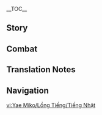 {{CharacterTabs}}
{{LanguageTabs}}
{{Stub|1={{Meta/VO|tl=1}}}}
__TOC__
==Story==
{{VO/Story
|character           = Yae Miko
|language            = ja
|name                = 八重神子

|vo_01_01_title      = 初めまして…
|vo_01_01_subtitle   = Hello
|vo_01_01_file       = VO_{language}{character} Hello.ogg
|vo_01_01_tx         = 妾は鳴神大社の宮司。此度参ったのは、大社の勅令により汝の一挙一動を見定めるためじゃ…ふふ、そう緊張するでない、ただの建前に過ぎぬ。正当な理由で休暇をとるには、これが必要なんじゃ。ほれ、早く妾に面白いことを見せてくれぬか。
|vo_01_01_rm         = Warawa wa Narukami Ooyashiro no Guuji. Kotabi maitta no wa, Ooyashiro no chokurei ni yori nanji no ikkyoichidou wo misadameru tame ja... Fufu, sou kinchou suru de nai, tada no tatemae ni suginu. Seitou na riyuu de kyuuka wo toru ni wa, kore ga hitsuyou nanja. Hore, hayaku warawa ni omoshiroi koto wo misete kurenu ka.
|vo_01_01_tl         =

|vo_02_01_title      = 世間話・小説の題材
|vo_02_01_subtitle   = Chat: Creative Writing
|vo_02_01_file       = VO_{language}{character} Chat - Creative Writing.ogg
|vo_02_01_tx         = 最近の八重堂の小説は、異世界転生ものが多すぎる。ふん、自分たちの世界がそんなにも不満なのじゃろうか。
|vo_02_01_rm         = Saikin no Yae-dou no shousetsu wa, isekai tensei mono ga oosugiru. Fun, jibun-tachi no sekai ga sonna ni mo fuman na no jarou ka.
|vo_02_01_tl         = 

|vo_02_02_title      = 世間話・物語
|vo_02_02_subtitle   = Chat: Stories
|vo_02_02_file       = VO_{language}{character} Chat - Stories.ogg
|vo_02_02_tx         = 大半の者の一生は、紙に書いても数行にしかならず、そのほとんどが退屈な物語なんじゃ。
|vo_02_02_rm         = Taihan no mono no isshou wa, kami ni kaite mo suugyou ni shika narazu, sono hotondo ga taikutsu na monogatari nanja.
|vo_02_02_tl         = 

|vo_02_03_title      = 世間話・塵世
|vo_02_03_subtitle   = Chat: Mortal World
|vo_02_03_file       = VO_{language}{character} Chat - Mortal World.ogg
|vo_02_03_tx         = 妾にとって、不変も一種の美。はぁ…じゃが、俗世とはいつまでも変わらぬまま続くものではない…
|vo_02_03_rm         = Warawa ni totte, fuhen mo isshu no bi. Haa... ja ga, zokuse to wa itsu made mo kawaranu mama tsudzuku mono de wa nai...
|vo_02_03_tl         = 

|vo_03_01_title      = 雨の日…
|vo_03_01_subtitle   = When It Rains
|vo_03_01_file       = VO_{language}{character} When It Rains.ogg
|vo_03_01_tx         = 雨が降ると、全身の毛髪がびしょ濡れになってしまう…
|vo_03_01_rm         = Ame ga furu to, zenshin no mouhatsu ga bishonure ni natte shimau...
|vo_03_01_tl         = 

|vo_03_02_title      = 雷の日…
|vo_03_02_subtitle   = When Thunder Strikes
|vo_03_02_file       = VO_{language}{character} When Thunder Strikes.ogg
|vo_03_02_tx         = みな雷を恐れているようじゃが、妾が雷の音を聞いて覚えるのは親近感のみじゃ。
|vo_03_02_rm         = Mina kaminari wo osorete iru you ja ga, warawa ga kaminari no oto wo kiite oboeru no wa shinkinkan nomi ja.
|vo_03_02_tl         = 

|vo_03_03_title      = 雪の日…
|vo_03_03_subtitle   = When It Snows
|vo_03_03_file       = VO_{language}{character} When It Snows.ogg
|vo_03_03_tx         = まだ霊智が芽生えておらぬ小狐は、餌を求めて雪の中に飛び込むことがままある…ん？妾がそうしているところを見たい…じゃと？ふっ、たわけ。
|vo_03_03_rm         = Mada reichi ga mebaete oranu kogitsune wa, esa wo motomete yuki no naka ni tobikomu koto ga mama aru... N? Warawa ga sou shite iru tokoro wo mitai... ja to? Fu', tawake.
|vo_03_03_tl         = 

|vo_04_01_title      = おはよう…
|vo_04_01_subtitle   = Good Morning
|vo_04_01_file       = VO_{language}{character} Good Morning.ogg
|vo_04_01_tx         = おはよう。なんじゃその元気のない姿は、よう眠れんかったのか？ふむ…よもや昨晩、悪事を働きにでも行っておったのではなかろうのう？
|vo_04_01_rm         = Ohayou. Nanja sono genki no nai sugata wa, you nemurenkatta no ka? Fumu... Yo mo ya sakuban, akuji wo hataraki ni de mo itte otta no de wa nakarou nou?
|vo_04_01_tl         = 

|vo_04_02_title      = こんにちは…
|vo_04_02_subtitle   = Good Afternoon
|vo_04_02_file       = VO_{language}{character} Good Afternoon.ogg
|vo_04_02_tx         = ふむ…困ったのう。昼餉は何を食べるとするか…？近頃はずっと油揚げを食してきたゆえ、たまにはさっぱりとしたものが良いのじゃが。そういえば、社奉行家の娘に久しく会っておらぬ。あそこへ行ってあやつの作った菓子でもいただくとしよう。
|vo_04_02_rm         = Fumu... komatta nou. Hiruge wa nani wo taberu to suru ka...? Chikagoro wa zutto aburaage wo shokushite kita yue, tama ni wa sappari to shita mono ga yoi no ja ga. Sou ieba, Sha-bugyou-ke no musume ni hisashiku atte oranu. Asoko he itte ayatsu no tsukutta kashi de mo itadaku to shiyou.
|vo_04_02_tl         = 

|vo_04_03_title      = こんばんは…
|vo_04_03_subtitle   = Good Evening
|vo_04_03_file       = VO_{language}{character} Good Evening.ogg
|vo_04_03_tx         = 今宵の月はなんと明るいことか。このまま何もせぬのは実に惜しい。妾と一緒に月の下を歩かぬか？嫌とは言わせぬぞ。
|vo_04_03_rm         = Koyoi no tsuki wa nanto akarui koto ka. Kono mama nani mo senu no wa jitsu ni oshii. Warawa to issho ni tsuki no shita wo arukanu ka? Iya to wa iwasenu zo.
|vo_04_03_tl         = 

|vo_04_04_title      = おやすみ…
|vo_04_04_subtitle   = Good Night
|vo_04_04_file       = VO_{language}{character} Good Night.ogg
|vo_04_04_tx         = そろそろ床に就く時間じゃな。ふふっ、雷鳴も聞こえぬ夜では、ぐっすりと眠ることもできぬ。
|vo_04_04_rm         = Sorosoro toko ni tsuku jikan ja na. Fufu', raimei mo kokenu yoru de wa, gussuri to nemuru koto mo dekinu.
|vo_04_04_tl         = 

|vo_05_01_title      = 八重神子自身について・永遠
|vo_05_01_subtitle   = About {character}: Eternity
|vo_05_01_file       = VO_{language}{character} About {character} - Eternity.ogg
|vo_05_01_tx         = 永遠とは、己の持っているものを失わぬこと。じゃが別の視点から言えば、さらなる可能性をあきらめることと同じじゃ。この世とは常にそうであり、すべてを手に入れることなど誰にもかなわぬ。
|vo_05_01_rm         = Eien to wa, onore no motte iru mono wo ushinawanu koto. Jaga betsu no shiten kara ieba, sara naru kanousei wo akirameru koto to onaji ja. Kono yo to wa tsune ni sou de ari, subete wo te ni ireru koto nado dare ni mo ka na wa nu.
|vo_05_01_tl         = 

|vo_05_02_title      = 八重神子自身について・趣味
|vo_05_02_subtitle   = About {character}: Interests
|vo_05_02_file       = VO_{language}{character} About {character} - Interests.ogg
|vo_05_02_tx         = 人間は実に面白い。じゃからこそ、妾は好きなんじゃ。たとえ須臾に過ぎぬ命であっても、眩い光を放つことができる。中には、長い時を経ようと淀むことなく光を持つ者もおる。そのような人生を読むのは、妾にとって大層楽しみなことなんじゃ。
|vo_05_02_rm         = Ningen wa jitsu ni omoshiroi. Ja kara koso, warawa wa suki nanja. Tatoe shuyu ni suginu inochi de atte mo, mabayui hikari wo hanatsu koto ga dekiru. Naka ni wa, nagai toki wo heyou to yodomu koto naku hikari wo motsu mono mo oru. Sono you na jinsei wo yomu no wa, warawa ni totte taisou tanoshimina koto nanja.
|vo_05_02_tl         = 

|vo_06_01_title      = 作家について…
|vo_06_01_subtitle   = About Us: Authorship
|vo_06_01_file       = VO_{language}{character} About Us - Authorship.ogg
|vo_06_01_tx         = つまらぬ、この本もあの本も、実につまらぬ。はぁ…こやつらは一体どのようにして作家になったのじゃ。そうじゃ、汝の経歴を書き下ろし、八重堂に送ってみてはどうじゃ？きっと妾が楽し…きっとみなに大受けするじゃろう。
|vo_06_01_rm         = Tsumaranu, kono hon mo ano hon mo, jitsu ni tsumaranu. Haa... Koyatsura wa ittai dono you ni shite sakka ni natta no ja. Sou ja, nanji no keireki wo kakioroshi, Yae-dou ni okutte mite wa dou ja? Kitto warawa ga tanoshi... Kitto mina ni oouke suru jarou.
|vo_06_01_tl         = 

|vo_06_02_title      = 摩耗について…
|vo_06_02_friendship = 6
|vo_06_02_quest      = Omnipresence Over Mortals
|vo_06_02_subtitle   = About Us: Erosion
|vo_06_02_file       = VO_{language}{character} About Us - Erosion.ogg
|vo_06_02_tx         = 己を閉じ込めれば、「摩耗」を早めてしまうやもしれぬ。自分一人しかおらぬ世界で、その目に誰も映さぬのは実に恐ろしいことじゃ…じゃから、汝と妾が一緒にいる時は、互いをその眼に映し合うのを忘れてはならぬぞ。
|vo_06_02_rm         = Onore wo tojikomereba, "mamou" wo hayamete shimau ya moshirenu. Jibun hitori shika oranu sekai de, sono me ni dare mo utsusanu no wa jitsu ni osoroshii koto ja... Jakara, nanji to warawa ga issho ni iru toki wa, tagai wo sono manako ni utsushiau no wo wasurete wa naranu zo.
|vo_06_02_tl         = 

|vo_07_01_title      = 「神の目」について…
|vo_07_01_friendship = 4
|vo_07_01_subtitle   = About the [[Vision]]
|vo_07_01_file       = VO_{language}{character} About the Vision.ogg
|vo_07_01_tx         = ん？…妾の「神の目」の付け方が好きじゃと？見る目があるではないか。ほれ…触ってみるか？
|vo_07_01_rm         = N? ...Warawa no "Kami no Me" no tsukekata ga suki ja to? Miru me ga aru de wa nai ka. Hore... sawatte miru ka?
|vo_07_01_tl         = 

|vo_07_02_title      = シェアしたいこと…
|vo_07_02_friendship = 4
|vo_07_02_subtitle   = Something to Share
|vo_07_02_file       = VO_{language}{character} Something to Share.ogg
|vo_07_02_tx         = 油を沸点の八割まで加熱し、豆腐を鍋に沿って入れる。弱火に切り替え、黄金色になるまで揚げてから取り出せば、熱々の油揚げの完成じゃ。この世でこれに勝るものは存在せぬ。ほれ、作り方を教えてやったんじゃ、何を呆けておる？
|vo_07_02_rm         = Abura wo futten no hachiwari made kanetsushi, toufu wo nabe ni sotte ireru. Yowabi ni kirikae, koganeiro ni naru made agete kara toridaseba, atsuatsu no aburaage no kansei ja. Kono yo de kore ni masaru mono wa sonzai se nu. Hora, tsukurikata wo oshiete yattanja, nani wo houkete oru?
|vo_07_02_tl         = 

|vo_07_03_title      = 興味のあること…
|vo_07_03_subtitle   = Interesting Things
|vo_07_03_file       = VO_{language}{character} Interesting Things.ogg
|vo_07_03_tx         = 鳴神大社にいると毎日のように視界に入るゆえ、時に目障りに思うこともある。じゃが、あの神櫻はすでに、妾の運命と深く関わっておるのじゃ。
|vo_07_03_rm         = Narukami Ooyashiro ni iru to mainichi no you ni shikai ni hairu yue, toki ni mezawari ni omou koto mo aru. Ja ga, ano Shin'ou wa sude ni, warawa no unmei to fukaku kakawatte oru no ja.
|vo_07_03_tl         = 

|vo_08_01_title      = 雷電将軍について…
|vo_08_01_friendship = 4
|vo_08_01_quest      = Omnipresence Over Mortals
|vo_08_01_subtitle   = About the [[Raiden Shogun]]
|vo_08_01_file       = VO_{language}{character} About the Raiden Shogun.ogg
|vo_08_01_tx         = 本当は外に出たいのに、いつまでも己を一心浄土の中に閉じ込めるなど、まるで自虐そのもの…まあ、ある意味それが、あやつのかわいいらしいところでもあるのじゃがな。
|vo_08_01_rm         = Hontou wa soto ni detai no ni, itsumade mo onore wo isshin joudo no naka ni tojishimeru naro, maru de jigyaku sono mono... Maa, aru imi sore ga, ayatsu no kawaii rashii tokoro de mo aru no ja ga na.
|vo_08_01_tl         = Even though she actually wanted to go outside, she kept herself inside the Plane of Euthymia, it's basically self torture... Well, to view it a different way, it's something that's cute about her.

|vo_08_02_title      = 神里綾人について…
|vo_08_02_friendship = 4
|vo_08_02_subtitle   = About [[Kamisato Ayato]]
|vo_08_02_file       = VO_{language}{character} About Kamisato Ayato.ogg
|vo_08_02_tx         = 社奉行家の若造か。幼い頃から我が道を行くような性格じゃった。表向きはいつもニコニコしておったが、内心では何を企んでおるのか分からぬ。癪に障るやつじゃ…ふんっ、妾はやつとは違う、決して同族嫌悪などではないぞ。
|vo_08_02_rm         = Sha-bugyou-ke no wakazou ka. Osanai koro kara waga michi wo iku you na seikaku jatta. Omotemuki wa itsumo nikoniko shite otta ga, naishin de wa nani wo takurande oru no ka wakaranu. Shaku ni sawaru yatsu ja... Fun', warawa wa yatsu to wa chigau, kesshite douzoku ken'o nado de wa nai zo.
|vo_08_02_tl         = 

|vo_08_03_title      = 神里綾華について…
|vo_08_03_friendship = 4
|vo_08_03_quest      = The Immovable God and the Eternal Euthymia
|vo_08_03_subtitle   = About [[Kamisato Ayaka]]
|vo_08_03_file       = VO_{language}{character} About Kamisato Ayaka.ogg
|vo_08_03_tx         = 社奉行家の小娘のことなら、妾は大好きじゃぞ。何事においても理路整然としておるからのう。じゃが、社奉行はいつも損な役回りを演じておる、かわいそうに。あやつが神里家の者でなかったら、とうに八重堂に引き抜いておったところじゃ。
|vo_08_03_rm         = Sha-bugyou-ke no komusume no koto nara, warawa wa daisuki ja zo. Nanigoto ni oite mo riroseizen to shite oru kara nou. Ja ga, Sha-bugyou wa itsumo sonna yakumawari wo enjite oru, kawaisou ni. Ayatsu ga Kamisato-ke no mono de nakattara, dou ni Yae-dou ni hikinuite otta tokoro ja.
|vo_08_03_tl         = 

|vo_08_04_title      = 九条裟羅について…
|vo_08_04_friendship = 4
|vo_08_04_subtitle   = About [[Kujou Sara]]
|vo_08_04_file       = VO_{language}{character} About Kujou Sara.ogg
|vo_08_04_tx         = あの頑固頭か…頭の柔軟さでは、あやつの天狗親父と比べて遥かに劣っておる…まあ、なんと言うか、頑固者にも頑固者の良さはあるが…願わくば、神社で妾を呼び止め、影のことをしつこく聞いてくるのはやめてほしいものじゃ。
|vo_08_04_rm         = Ano ganko atama ka... Atama no juunansa de wa, ayatsu no tengu oyaji to kurabete haruka ni ototte oru... Maa, nanto iu ka, gankomono ni mo gankomono no yosa wa aru ga... Negawakuba, jinja de warawa wo yobitome, Ei no koto ni shitsukoku kiite kuru no wa yamete hoshii mono ja.
|vo_08_04_tl         = That stubborn one... When it comes to the flexibility of the mind, she is much worse than her Tengu father... Well, how do you say, stubbornness has its own merits... But I wish she would cease stopping me in the shrine and asking incessantly about Ei.

|vo_08_05_title      = 宵宮について…
|vo_08_05_friendship = 4
|vo_08_05_quest      = The Immovable God and the Eternal Euthymia
|vo_08_05_subtitle   = About [[Yoimiya]]
|vo_08_05_file       = VO_{language}{character} About Yoimiya.ogg
|vo_08_05_tx         = 長野原の花火か、妾にとって一年のうちの数少ない楽しみでもある。聞いたところによると、先日、天領奉行で騒ぎを起こし、敷地内で花火を放ったそうじゃ。ふふっ、九条家の者はきっと怒りで顔を引きつらせておったじゃろうな。それをこの目で見ることができなかったのは実に残念じゃ。
|vo_08_05_rm         = Naganohara no hanabi ka, warawa ni totte ichinen no uchi no kazusukunai tanoshimi de mo aru. Kiita tokoro ni yoru to, senjitsu, Tenryou-bugyou de sawagi wo okoshi, shikichinai de hanabi wo hanatta sou ja. Fufu', Kujou-ke no mono wa kitto ikari de kao wo hikitsurasete otta jarou na. Sore wo kono me de miru koto ga dekinakatta no wa jitsu ni zannen ja.
|vo_08_05_tl         = 

|vo_08_06_title      = 甘雨について…
|vo_08_06_friendship = 4
|vo_08_06_subtitle   = About [[Ganyu]]
|vo_08_06_file       = VO_{language}{character} About Ganyu.ogg
|vo_08_06_tx         = そういえば、甘雨の姉君には久しく会っておらぬな。稲妻がまだ鎖国をしていなかった頃、璃月と稲妻の間の事務はすべて妾と姉君が受け持っておったんじゃ。姉君は本当に頼りになるお方じゃ。今度璃月へ行く機会があったら、また新鮮なウミレイシを姉君に持っていくとしよう。
|vo_08_06_rm         = Sou ieba, Kan'u no anegimi ni wa hisashiku atte oranu na. Inazuma ga mada sakoku wo shite inakatta koro, Riiyue to Inazuma no aida no jimu wa subete warawa to anegimi ga ukemotte ottanja. Anegimi wa hontou ni tayori ni naru okata ja. Kondo Riiyue he iku kikai ga attara, mata shinsen-na umireishi wo anegimi ni motte iku to shiyou.
|vo_08_06_tl         = 

|vo_08_07_title      = 珊瑚宮心海について…
|vo_08_07_friendship = 4
|vo_08_07_quest      = Omnipresence Over Mortals
|vo_08_07_subtitle   = About [[Sangonomiya Kokomi]]
|vo_08_07_file       = VO_{language}{character} About Sangonomiya Kokomi.ogg
|vo_08_07_tx         = 今の巫女は、みなかわゆい容姿をしておる。この娘が太平神楽を踊ったら一体どうなることか、群魚すら一緒に踊り回るやもしれぬな。もし妾を「神子お姉さま」と呼んでくれたならば、ふふ…妾は喜んで心得を教えてやるつもりじゃぞ。
|vo_08_07_rm         = Ima no miko wa, mina kawayui youshi wo shite oru. Kono musume ga taihei kagura wo odottara ittai dou naru koto ka, gungyo sura issho ni odorimawaru ya moshirenu na. Moshi warawa wo "Miko-onee-sama" to yonde kureta naraba, fufu... Warawa wa yorokonde kokoroe wo oshiete yaru tsumori ja zo.
|vo_08_07_tl         = 

|vo_08_08_title      = 国崩について…
|vo_08_08_friendship = 4
|vo_08_08_quest      = Omnipresence Over Mortals
|vo_08_08_subtitle   = About [[Scaramouche|Kunikuzushi]]
|vo_08_08_file       = VO_{language}{character} About Kunikuzushi.ogg
|vo_08_08_tx         = 妾は当時からあれを厄介なやつだと思っておった。じゃがあやつは、自身の創造したものじゃからと手を出したくないと言いおった。こうなると分かっておれば、あやつに黙って処分しておいたというのに。今はもう…ふんっ、まったく厄介な面倒事じゃ。
|vo_08_08_rm         = Warawa wa touji kara are wo yakkaina yatsu da to omotte otta. Jaga ayatsu wa, jishin no souzou shita mono ja kara to te wo dashitakunai to ii otta. Kou naru to wakatte oreba, ayatsu ni damatte shobun shite oita to iu no ni. Ima wa mou... Fun', mattaku yakkai-na mendougoto ja.
|vo_08_08_tl         = I always thought it was trouble. But she said that she doesn't want to lift a finger against her own creation. If I knew what was going to happen, I would have disposed of it without her knowing. Now, it's already... Hmph, how troublesome.

|vo_08_09_title      = 荒瀧一斗について…
|vo_08_09_friendship = 4
|vo_08_09_subtitle   = About [[Arataki Itto]]
|vo_08_09_file       = VO_{language}{character} About Arataki Itto.ogg
|vo_08_09_tx         = あやつか、鬼族の妙な若造じゃろ。ふふっ、九条家に迷惑をかけておるらしいな。天領奉行の者は風紀を乱すという理由から、あやつが町に書いた伝言を消そうとしておるが、妾がそれを残すよう頼んだんじゃ。ふふっ、あんなに面白い小鬼、近頃は滅多に見られぬ。
|vo_08_09_rm         = Ayatsu ka, onizoku no myou-na wakazou jaro. Fufu', Kujou-ke ni meiwaku wo kakete oru rashii na. Tenryou-bugyou no mono wa fuuki wo midasu to iu riyuu kara, ayatsu ga machi ni kaita dengou wo kiesou to shite oru ga, warawa ga sore wo nokosu you tanonda n ja. Fufu', anna ni omoshiroi ko'oni, chikagoro wa metta ni mirarenu.
|vo_08_09_tl         = 

|vo_08_10_title      = ゴローについて…
|vo_08_10_friendship = 4
|vo_08_10_subtitle   = About [[Gorou]]
|vo_08_10_file       = VO_{language}{character} About Gorou.ogg
|vo_08_10_tx         = ゴローのしっぽは色艶もとても綺麗じゃが…やはり妾の毛並みのほうが柔らかいな。ふふん…
|vo_08_10_rm         = Goroo no shippo wa irotsuya mo totemo kirei ja ga... Yahari warawa no kenami no hou ga yawarakai-na. Fufun...
|vo_08_10_tl         = 

|vo_08_11_title      = 早柚について…
|vo_08_11_friendship = 4
|vo_08_11_subtitle   = About [[Sayu]]
|vo_08_11_file       = VO_{language}{character} About Sayu.ogg
|vo_08_11_tx         = あの背の小さな子は、隠れるのが得意なようじゃな。探すのが大変で小説を読む時間が減ったと、鹿野奈々がしょっちゅう愚痴をこぼしておった。もしや誰かが、密かに早柚を手助けしておるのやもしれぬな…？
|vo_08_11_rm         = Ano se no chiisana ko wa, kakureru no ga tokui-na you ja na. Sagasu no ga taihen de shousetsu wo yomu jikan ga hetta to, kanonana ga shocchau guchi wo koboshite otta. Moshiya dare ka ga, hisoka ni Sayu wo tedasuke shite oru no ya moshirenu na...?
|vo_08_11_tl         = 

|vo_08_12_title      = 久岐忍について…
|vo_08_12_friendship = 4
|vo_08_12_subtitle   = About [[Kuki Shinobu]]
|vo_08_12_file       = VO_{language}{character} About Kuki Shinobu.ogg
|vo_08_12_tx         = 幸の妹であるこの女子はとても個性的だと聞いた。巫女の家系でありながら、神社から離れ、様々な技術を学んだらしい。それだけに留まらず、璃月にも留学したことがあるそうじゃ。そして最後は、荒瀧派へと加わった…こんなにも面白い女子がおるなら、幸に紹介してもらわねばならぬのう。それに、幸なら妾の頼みを断ることはないじゃろう。
|vo_08_12_rm         = Miyuki no imouto de aru kono onnako wa totemo koseiteki da to kiita. Miko no kakei de arinagara, jinja kara hanare, samazama-na gijutsu wo mananda rashii. Sore dake ni todomarazu, Riiyue ni mo ryuugaku shita koto ga arusou ja. Soshite saigo wa, Arataki-ha he to kuwawatta... Konna ni mo omoshiroi onnako ga orunara, Miyuki ni shoukai shite morawaneba naranu nou. Sore ni, Miyuki nara warawa no tanomi wo kotowaru koto wa nai jarou.
|vo_08_12_tl         = 

|vo_09_01_title      = 八重神子を知る・1
|vo_09_01_subtitle   = More About {character}: I
|vo_09_01_file       = VO_{language}{character} More About {character} - 01.ogg
|vo_09_01_tx         = 妾のことがもっと知りたいと？断りはせぬが、相互利益を重んじるのが世の常というもの。妾を知りたいのなら、汝のことと交換するのはどうじゃ？
|vo_09_01_rm         = Warawa no koto ga motto shiritai to? Kotori wa senu ga, soudou rieki wo omonjiru no ga yo no tsune to iu mono. Warawa wo shiritai no nara, nanji no koto to koukan suru no wa dou ja?
|vo_09_01_tl         = 

|vo_09_02_title      = 八重神子を知る・2
|vo_09_02_friendship = 3
|vo_09_02_subtitle   = More About {character}: II
|vo_09_02_file       = VO_{language}{character} More About {character} - 02.ogg
|vo_09_02_tx         = 狐斎宮様は遠出をすると言い、それっきり帰ってこんかった。はぁ…当時の妾は、鳴神大社の面倒事なんぞ引き受けるつもりはなかったのじゃが、宮司になれば好きなだけ油揚げが食べられると言われてのう…なんとも酷い理由じゃ。…うるさくて、面倒な女じゃった…
|vo_09_02_rm         = Kitsune Saiguu-sama wa toude wo suru to ii, sorekkiri kaette konkatta. Haa... Touji no warawa wa, Narukami Ooyashiro no mendougoto nanzo hikiukeru tsumori wa nakatta no ja ga, Guuji ni nareba suki-na dake aburaage ga taberareru to iwarete nou... Nanto mo hidoi riyuu ja. ...Urusakute, mendou-na onna jatta...
|vo_09_02_tl         = 

|vo_09_03_title      = 八重神子を知る・3
|vo_09_03_friendship = 4
|vo_09_03_quest      = Omnipresence Over Mortals
|vo_09_03_subtitle   = More About {character}: III
|vo_09_03_file       = VO_{language}{character} More About {character} - 03.ogg
|vo_09_03_tx         = 八重堂を立ち上げた当初の動機は、面白い小説を読むためじゃった。じゃが次第に、小説家の疲弊していく姿を見るのが楽しくなってのう…あやつらが締め切りを先延ばしにしようと言ってくるときの言い訳は、汝では到底思いつかぬものじゃろうな。何よりそれは、あやつらが書く小説よりも遥かに面白いものなんじゃ。
|vo_09_03_rm         = Yae-dou wo tachiageta tousho no douki wa, omoshiroi shousetsu wo yomu tame jatta. Ja ga shidai ni, shousetsuka no hihei shite iku sugata wo miru no ga tanoshiku natte nou... Ayatsura ga shimekiri wo sakinobashi ni shiyou to itte kuru toki no iiwake wa, nanji de wa toutei omoitsukanu mono jarou na. Nani yori sore wa, ayatsura ga kaku shousetsu yori mo haruka ni omoshiroi mono nanja.
|vo_09_03_tl         = 

|vo_09_04_title      = 八重神子を知る・4
|vo_09_04_friendship = 5
|vo_09_04_quest      = Omnipresence Over Mortals
|vo_09_04_subtitle   = More About {character}: IV
|vo_09_04_file       = VO_{language}{character} More About {character} - 04.ogg
|vo_09_04_tx         = いずれにせよ、魔神もいつかは消滅する時が来る。かの者らの物語が時と共にこの世界から消え、二度と人々の記憶に残らないとしたら、それはとても残念なことじゃ。その者たちの物語を書く資格のある者は、優れた思考と執筆力を兼ね備えている必要がある…この世にそのような者がおらぬのならば、育てれば良い…それら物語を書くことのできる作家をな。
|vo_09_04_rm         = Izure ni se yo, majin mo itsuka wa shoumetsu suru toki ga kuru. Kano mono-ra no monogatari ga toki to tomo ni kono sekai kara kie, nido to hitobito no kioku ni nokoranai toshitara, sore wa totemo zannen-na koto ja. Sono mono-tachi no monogatari wo kaku shikaku no aru mono wa, sugareta shikou to shippitsuryoku wo kanesonaete iru hitsuyou ga aru... Kono yo ni sono you-na mono ga oranu no naraba, sodatereba yoi... Sorera monogatari wo kaku koto no dekiru sakka wo na.
|vo_09_04_tl         = 

|vo_09_05_title      = 八重神子を知る・5
|vo_09_05_friendship = 6
|vo_09_05_quest      = Omnipresence Over Mortals
|vo_09_05_subtitle   = More About {character}: V
|vo_09_05_file       = VO_{language}{character} More About {character} - 05.ogg
|vo_09_05_tx         = そういえば、妾は数々の小説を読んできたが、自分で書いたことは一度もない。小説を書くのは、やはり手間の掛かることじゃからのう。じゃが、汝の旅が終わり、誰かに物語の記録をしてもらいたいと思った時…もし妾の手が空いておったら…
|vo_09_05_rm         = Sou ieba, warawa wa kazukazu no shousetsu wo yonde kita ga, jibun de kaita koto wa ichido mo nai. Shousetsu wo kaku no wa, yahari tema no kakaru koto jakara nou. Jaga, nanji no tabi ga owari, dare ka ni monogatari no kiroku wo shite moraitai to omotta toki... Moshi warawa no te ga aite ottara...
|vo_09_05_tl         = 

|vo_10_01_title      = 八重神子の趣味…
|vo_10_01_subtitle   = {character}'s Hobbies
|vo_10_01_file       = VO_{language}{character} Hobbies.ogg
|vo_10_01_tx         = 妾がもっとも好きなのは他人の物語を読むこと。次に好きなのは他人の困った顔を見ることじゃ。この二つが合わされば、ふふっ、相まってさらに面白いぞ。
|vo_10_01_rm         = Warawa ga motto mo sukina no wa tanin no monogatari wo yomu koto. Tsugi ni sukina no wa tanin no komatta kao wo miru koto ja. Kono futatsu ga awasareba, fufu', aimatte sara ni omoshiroi zo.
|vo_10_01_tl         = 

|vo_10_02_title      = 八重神子の悩み…
|vo_10_02_quest      = Omnipresence Over Mortals
|vo_10_02_subtitle   = {character}'s Troubles
|vo_10_02_file       = VO_{language}{character} Troubles.ogg
|vo_10_02_tx         = 安定した日々を送るのは実につまらぬ…
|vo_10_02_rm         = Antei shita hibi wo okuru no wa jitsu ni tsumaranu...
|vo_10_02_tl         = 

|vo_10_03_title      = 好きな食べ物…
|vo_10_03_quest      = Omnipresence Over Mortals
|vo_10_03_subtitle   = Favorite Food
|vo_10_03_file       = VO_{language}{character} Favorite Food.ogg
|vo_10_03_tx         = 「きつねうどん」を聞いたことはあるか？実はただ油揚げをのせただけのうどんなのじゃが…油揚げにうどん、どうじゃ、聞いただけで美味しそうじゃろう？
|vo_10_03_rm         = "Kitsune Udon" wo kiita koto wa aru ka? Jitsu wa tada aburaage wo noseta dake no udon na no ja ga... Aburaage ni udon, dou ja, kiita dake de oishisou jarou?
|vo_10_03_tl         = 

|vo_10_04_title      = 嫌いな食べ物…
|vo_10_04_subtitle   = Least Favorite Food
|vo_10_04_file       = VO_{language}{character} Least Favorite Food.ogg
|vo_10_04_tx         = まったくもって、漬物だけは受け入れられぬ。グッピーにしてもキビヤックにしても、酷い臭いじゃ。妾は鳴神大社の宮司として、そのような不潔で不浄なるものを飲み込むことは決してできぬ。
|vo_10_04_rm         = Mattaku motte, tsukemono dake wa ukeirerarenu. Guppii ni shite mo kibiyakku ni shite mo, hidoi kusai ja. Warawa wa Narukami Ooyashiro no Guuji to shite, sono you na fuketsu de fujou naru mono wo nomikomu koto wa kesshite dekinu.
|vo_10_04_tl         = 

<!-- Receiving a Gift -->
|vo_11_01_title      = 贈り物を受け取る·1
|vo_11_01_subtitle   = Receiving a Gift: I
|vo_11_01_file       = VO_{language}{character} Receiving a Gift - 01.ogg
|vo_11_01_tx         = ほう…童よ、妾の好みをよく知っておるようじゃな。
|vo_11_01_rm         = Hou... Wappa yo, warawa no konomi wo yoku shitteoru you ja na.
|vo_11_01_tl         = 

|vo_11_02_title      = 贈り物を受け取る·2
|vo_11_02_subtitle   = Receiving a Gift: II
|vo_11_02_file       = VO_{language}{character} Receiving a Gift - 02.ogg
|vo_11_02_tx         = 汝の手作りならば、口にしてみるか。ふふっ…
|vo_11_02_rm         = Nanji no tedzukuri naraba, kuchi ni shite miru ka. Fufu'...
|vo_11_02_tl         = 

|vo_11_03_title      = 贈り物を受け取る·3
|vo_11_03_subtitle   = Receiving a Gift: III
|vo_11_03_file       = VO_{language}{character} Receiving a Gift - 03.ogg
|vo_11_03_tx         = まったく…童よ、まだまだ努力が必要じゃな。
|vo_11_03_rm         = Mattaku... Wappa yo, madamada doryoku ga hitsuyou ja na.
|vo_11_03_tl         = 

|vo_12_01_title      = 誕生日…
|vo_12_01_subtitle   = Birth Date
|vo_12_01_file       = VO_{language}{character} Birth Date.ogg
|vo_12_01_tx         = 今日は汝の誕生日じゃったか…<br />「御歳の祝礼を今ここに迎えん。徒桜の命において、汝が求めんとするもの、汝が願わんとするもの、明神のもと正心をもって、その加護を汝に与えん」<br />うむ、こんなところか。これからも、望むものを手に入れ、万事が順調にいく良き一年になることを祈っておるぞ。
|vo_12_01_rm         = Kyou wa nanji no tanjoubi jatta ka...<br />"Ontoshi no wo ima koko ni mukaen. Adazakura no mei ni oite, nanji ga motomen to suru mono, nanji ga negawan to suru mono, myoujin no moto seishin wo motte, sono kago wo nanji ni ataen"<br />Umu, konna tokoro ka. Kore kara mo, nozomu mono wo te ni ire, banji ga junchou ni iku yoki ichinen ni naru koto wo inotte oru zo.
|vo_12_01_tl         = 

|vo_13_01_title      = 突破した感想・起
|vo_13_01_ascension  = 1
|vo_13_01_subtitle   = Feelings About Ascension: Intro
|vo_13_01_file       = VO_{language}{character} Feelings About Ascension -  01.ogg
|vo_13_01_tx         = 巫女修行の階位では、一連の修行を終えた後に祝詞を正確に暗唱できれば、「直階」を得られる。人間にとっては簡単じゃが、狐族にとってはもっとも困難といえる部分じゃ…なにせ、狐じゃからのう。
|vo_13_01_rm         = Miko shugyou no kaii de wa, ichiren no shugyou wo oeta ato ni norito wo seikaku ni anshou dekireba, "chokkai" wo erareru. Ningen ni totte wa kantan ja ga, kitsunezoku ni totte wa motto mo konnan to ieru bubun ja... Nanise, kitsune ja kara nou.
|vo_13_01_tl         = 

|vo_13_02_title      = 突破した感想・承
|vo_13_02_ascension  = 2
|vo_13_02_subtitle   = Feelings About Ascension: Building Up
|vo_13_02_file       = VO_{language}{character} Feelings About Ascension -  02.ogg
|vo_13_02_tx         = 宮司代理になる、つまり「正階」の修行はとても過酷なものじゃ。数々の試練を乗り越え、戒律を守らねばならぬ。この修行において、秘訣はただ一つのみ。夜こっそり盗み食いをする時、バレないようにすることじゃ。
|vo_13_02_rm         = Guuji dairi ni naru, tsumari "seikai" no shugyou wa totemo kakoku-na mono ja. Kazukazu no shiren wo norikoe, kairitsu wo mamoraneba naranu. Kono shugyou ni oite, hiketsu wa tada hitotsu no mi. Yoru kossori nusumigui wo suru toki, bare nai tou ni suru koto ja.
|vo_13_02_tl         = 

|vo_13_03_title      = 突破した感想・転
|vo_13_03_ascension  = 4
|vo_13_03_subtitle   = Feelings About Ascension: Climax
|vo_13_03_file       = VO_{language}{character} Feelings About Ascension -  03.ogg
|vo_13_03_tx         = 「明階」にまで上がるには、世を見定めることのできる天地明察の境地に達する必要がある。この境地に達すれば、一般的には神の目が授与され、普通の狐族を遥かに超える寿命を得ることとなる。
|vo_13_03_rm         = "Meikai" ni made agaru ni wa, yo ni misadameru koto no dekiru tenchi meisatsu no kyouchi ni tassuru hitsuyou ga aru. Kono kyouchi ni tassureba, ippanteki ni wa Kami no Me ga juyo sare, futsuu no kitsunezoku wo haruka ni koeru jumyou wo eru koto to naru.
|vo_13_03_tl         = 

|vo_13_04_title      = 突破した感想・結
|vo_13_04_ascension  = 6
|vo_13_04_quest      = Omnipresence Over Mortals
|vo_13_04_subtitle   = Feelings about Ascension: Conclusion
|vo_13_04_file       = VO_{language}{character} Feelings About Ascension -  04.ogg
|vo_13_04_tx         = 鳴神大社の「浄階」は、昔から鳴神大社の宮司のみが持つものじゃ。「浄階」は栄誉称号に似たようなもので、実力とは関係がない。じゃが、実力においても最強の妾が「浄階」を名乗るのは、そう間違ってはおらぬことじゃろう。
|vo_13_04_rm         = Narukami Ooyashiro no "joukai" wa, mukashi no Narukami Ooyashiro no Guuji no mi ga motsu mono ja. "Joukai" wa eiyo shougo ni nita you-na mono de, jitsuryoku to wa kankei ga nai. Ja ga, jitsuryoku ni oite mo saikyou no warawa ga "joukai" wo nanoru no wa, sou machigatte wa oranu koto jarou.
|vo_13_04_tl         = 
}}

==Combat==
{{Combat VO
|character           = Yae Miko
|language            = ja

<!-- Elemental Skill -->
|skill_1_tx          = ''(Dashing Forwards)'' 律令。
|skill_1_rm          = Ritsuryou.
|skill_1_tl          = Punishment and mandate.<ref group="TN •">A shortened form of "{{lang|ja=急急如律令}}," a common spell used in a variety of East Asian mystic traditions, including Onmyoudou in Japan.</ref>
|skill_2_tx          = ''(Dashing Forwards)'' 呪禁。
|skill_2_rm          = Jugon.
|skill_2_tl          = Jugon.<ref group="TN •">{{lang|Jugon|ja=呪禁|ja_lit=Spell and Sorcery}} was an ancient Taoist-inspired magic in Japan. [[Forbidden Art: Daisesshou]] also uses this term.</ref>
|skill_3_tx          = ''(Dashing Forwards)'' 敕。
|skill_3_rm          = Choku.
|skill_3_tl          = Edict.
|skill_4_tx          = ''(Dashing Backwards)'' 具現化せよ。
|skill_4_rm          = Gugenka seyo.
|skill_4_tl          = Materialize.
|skill_5_tx          = ''(Dashing Backwards)'' 姿を残さん。
|skill_5_rm          = Sugata wo nokosan.
|skill_5_tl          = I will not leave a figure behind.

<!-- Elemental Burst -->
|burst_1_tx          = 真瞳の顕現。
|burst_1_rm          = Shindou no kengen.
|burst_1_tl          = Manifestation of the true eyes.
|burst_2_tx          = 幽玄なる雷霆。
|burst_2_rm          = Yuugen naru raitei.
|burst_2_tl          = Ethereal thunder.
|burst_3_tx          = 雷光、いと美しきかな。
|burst_3_rm          = Raikou, ito utsukushiki kana.
|burst_3_tl          = Lightning, how beautiful.

<!-- Sprint Start -->
|sprint-s_1_file     = Sprint Start 01,Sprint Start 02,Sprint Start 03

<!-- Sprint End -->

<!-- Deploying Wind Glider -->
|glider_1_file       = Deploying Wind Glider 01,Deploying Wind Glider 02,Deploying Wind Glider 03

<!-- Disengaging Wind Glider -->

<!-- Opening Treasure Chest -->
|chest_1_tx          = 何か面白いものはあったか？
|chest_1_rm          = Nani ka omoshiroi mono wa atta ka?
|chest_1_tl          = Was there anything interesting in there?
|chest_2_tx          = これだけとは…
|chest_2_rm          = Kore dake to wa...
|chest_2_tl          = So this is all...
|chest_3_tx          = 早く、妾にも見せてくれぬか。
|chest_3_rm          = Hayaku, warawa ni mo misete kurenuka.
|chest_3_tl          = Can you show me, quickly?

<!-- Low HP -->
|low-hp_1_tx         = このままではいかんのう…
|low-hp_1_rm         = Kono mama de wa ikan nou...
|low-hp_1_tl         = It can't keep on going like this...
|low-hp_2_tx         = 遊んではいられぬ。
|low-hp_2_rm         = Asonde wa irarenu.
|low-hp_2_tl         = I can't be playing around.
|low-hp_3_tx         = さて、本気を出すとするかのう。
|low-hp_3_rm         = Sate, honki wo dasu to suru ka nou.
|low-hp_3_tl         = Well then, let me put in my full effort.

<!-- Ally at Low HP -->
|ally-low-hp_1_tx    = 無理をするでない。
|ally-low-hp_1_tl    = Do not push yourself.
|ally-low-hp_1_rm    = Muriwo surude nai.
|ally-low-hp_2_tx    = 妾に任せよ。
|ally-low-hp_2_tl    = Leave it to me.
|ally-low-hp_2_rm    = Warawani makaseyo.

<!-- Fallen -->
|fallen_1_tx         = ふむ、遊びすぎたようじゃな…
|fallen_1_rm         = Fumu, asobisugita you ja na...
|fallen_1_tl         = Hm, it seems I played around too much...
|fallen_2_tx         = 惨憺たる結末じゃ…
|fallen_2_rm         = Santan taru ketsumatsu ja...
|fallen_2_tl         = What a miserable end...
|fallen_3_tx         = ここで止まれば、永遠は…
|fallen_3_rm         = Koko de tomareba, eien wa...
|fallen_3_tl         = If I stop here, then eternity...

<!-- Light Hit Taken -->
|hit-l_1_file        = Light Hit Taken 02
|hit-l_1_tx          = その程度か？
|hit-l_1_rm          = Sono teido ka?
|hit-l_1_tl          = Is that all you have?
|hit-l_2_file        = Light Hit Taken 01,Light Hit Taken 03,Light Hit Taken 04,Light Hit Taken 05,Light Hit Taken 06

<!-- Heavy Hit Taken -->
|hit-h_1_file        = Heavy Hit Taken 02
|hit-h_1_tx          = 面倒じゃのう。
|hit-h_1_rm          = Mendou ja nou.
|hit-h_1_tl          = What a bother.
|hit-h_2_file        = Heavy Hit Taken 01,Heavy Hit Taken 03,Heavy Hit Taken 04,Heavy Hit Taken 05,Heavy Hit Taken 06

<!-- Joining Party -->
|join_1_tx           = やっと妾のことを思い出したか？
|join_1_rm           = Yatto warawa no koto wo omoidashita ka?
|join_1_tl           = So you finally remembered me?
|join_2_tx           = 面白きことをしにゆくぞ。
|join_2_rm           = Omoshiroki koto wo shi ni yukuzo.
|join_2_tl           = Let's go do something interesting.
|join_3_tx           = ふむ、汝からの誘いであれば…よかろう。
|join_3_rm           = Fumu, nanji kara no sasoi de areba... yokarou.
|join_3_tl           = Hm, if it's your invitation... I shall comply.

<!-- Character Idles -->

<!-- Light Attack -->
|atk-l_1_file        = Light Attack 01,Light Attack 02,Light Attack 03,Light Attack 04,Light Attack 05,Light Attack 06,Light Attack 07

<!-- Mid Attack -->
|atk-m_1_file        = Mid Attack 01,Mid Attack 02,Mid Attack 03

<!-- Heavy Attack -->
|atk-h_1_file        = Heavy Attack 01,Heavy Attack 02,Heavy Attack 03

<!-- Climbing -->
|climb_1_file        = Climbing 01,Climbing 02,Climbing 03,Climbing 04,Climbing 05

<!-- Climbing Breath -->
|climb-b_1_file      = Climbing Breath 01,Climbing Breath 02,Climbing Breath 03

<!-- Jumping -->
|jump_1_file         = Jumping 01,Jumping 02,Jumping 03,Jumping 04,Jumping 05
}}

==Translation Notes==
{{Reflist|group=TN •}}

==Navigation==
{{Character Navbox|link type=vo-ja}}
[[vi:Yae Miko/Lồng Tiếng/Tiếng Nhật]]